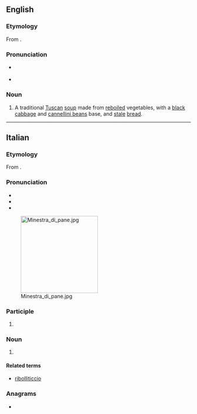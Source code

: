==English==
{{wikipedia}}

===Etymology===
From {{bor|en|it|ribollita|lit=reboiled}}.

===Pronunciation===
* {{a|UK}} {{IPA|en|/ˌɹiːbəˈliːtə/|/ˌɹiːbəʊˈliːtə/}}
* {{rhymes|en|iːtə}}

===Noun===
{{en-noun|-}}

# A traditional [[Tuscan]] [[soup]] made from [[reboil]]ed vegetables, with a [[black]] [[cabbage]] and [[cannellini bean]]s base, and [[stale]] [[bread]].

{{topics|en|Soups}}

----

==Italian==
{{wikipedia|lang=it}}

===Etymology===
From {{m|it|ribollire}}.

===Pronunciation===
* {{IPA|it|/ri.bolˈli.ta/|[riboˈlːiːt̪ä]}}
* {{rhymes|it|ita}}
* {{hyphenation|it|ri|bol|lì|ta}}
[[Image:Minestra_di_pane.jpg|210px|right]]

===Participle===
{{head|it|past participle form}}

# {{feminine singular of|it|ribollito||reboiled}}

===Noun===
{{it-noun|f}}

# {{lb|it|chiefly|_|uncountable}} {{l|en|ribollita}} {{gloss|traditional Tuscan soup}}
#: {{hyper|it|zuppa}}

====Related terms====
* [[ribolliticcio]]

===Anagrams===
* {{anagrams|it|brillatoi}}

{{topics|it|Cooking}}
{{topics|it|Foods}}
{{topics|it|Soups}}